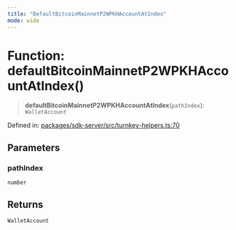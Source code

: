 ```yaml
---
title: "DefaultBitcoinMainnetP2WPKHAccountAtIndex"
mode: wide
---
```

  
# Function: defaultBitcoinMainnetP2WPKHAccountAtIndex()

> **defaultBitcoinMainnetP2WPKHAccountAtIndex**(`pathIndex`): `WalletAccount`

Defined in: [packages/sdk-server/src/turnkey-helpers.ts:70](https://github.com/tkhq/sdk/blob/94193410cf3571aa019a0b9408107eeb43e39e16/packages/sdk-server/src/turnkey-helpers.ts#L70)

## Parameters

### pathIndex

`number`

## Returns

`WalletAccount`
